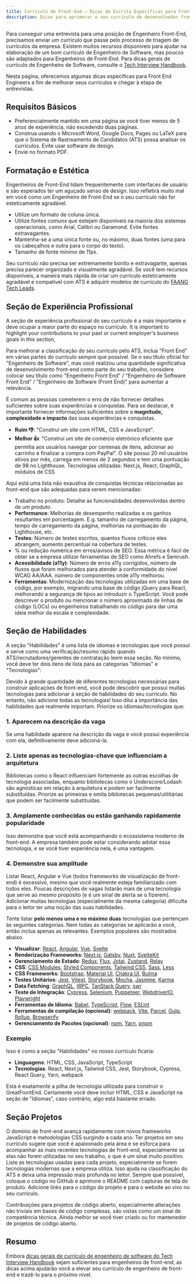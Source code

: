 ```yaml
---
title: Currículo de Front-End — Dicas de Escrita Específicas para Front-End, com Exemplos
description: Dicas para aprimorar o seu currículo de desenvolvedor front-end / desenvolvedor web para conseguir a entrevista de emprego na área de front-end.
---
```


Para conseguir uma entrevista para uma posição de Engenheiro Front-End, precisamos enviar um currículo que passe pelo processo de triagem de currículos da empresa. Existem muitos recursos disponíveis para ajudar na elaboração de um bom currículo de Engenheiro de Software, mas poucos são adaptados para Engenheiros de Front-End. Para dicas gerais de currículo de Engenheiro de Software, consulte o [Tech Interview Handbook](https://www.techinterviewhandbook.org/resume/).

Nesta página, oferecemos algumas dicas específicas para Front End Engineers a fim de melhorar seus currículos e chegar à etapa de entrevistas.

## Requisitos Básicos

- Preferencialmente mantido em uma página se você tiver menos de 5 anos de experiência, não excedendo duas páginas.
- Construa usando o Microsoft Word, Google Docs, Pages ou LaTeX para que o Sistema de Rastreamento de Candidatos (ATS) possa analisar os currículos. Evite usar software de design.
- Envie no formato PDF.

## Formatação e Estética

Engenheiros de Front-End lidam frequentemente com interfaces de usuário e são esperados ter um aguçado senso de design. Isso refletirá muito mal em você como um Engenheiro de Front-End se o seu currículo não for esteticamente agradável.

- Utilize um formato de coluna única.
- Utilize fontes comuns que estejam disponíveis na maioria dos sistemas operacionais, como Arial, Calibri ou Garamond. Evite fontes extravagantes.
- Mantenha-se a uma única fonte ou, no máximo, duas fontes (uma para os cabeçalhos e outra para o corpo do texto).
- Tamanho de fonte mínimo de 11px.

Seu currículo não precisa ser extremamente bonito e extravagante, apenas precisa parecer organizado e visualmente agradável. Se você tem recursos disponíveis, a maneira mais rápida de criar um currículo esteticamente agradável e compatível com ATS é adquirir modelos de currículo do [FAANG Tech Leads](https://www.faangtechleads.com/).

## Seção de Experiência Profissional

A seção de experiência profissional do seu currículo é a mais importante e deve ocupar a maior parte do espaço no currículo. It is important to highlight your contributions to your past or current employer's business goals in this section,

Para melhorar a classificação do seu currículo pelo ATS, inclua "Front End" em várias partes do currículo sempre que possível. Se o seu título oficial for "Engenheiro de Software", mas você realizou uma quantidade significativa de desenvolvimento front-end como parte do seu trabalho, considere colocar seu título como "Engenheiro Front End" / "Engenheiro de Software Front End" / "Engenheiro de Software (Front End)" para aumentar a relevância.

É comum as pessoas cometerem o erro de não fornecer detalhes suficientes sobre suas experiências e conquistas. Para se destacar, é importante fornecer informações suficientes sobre a **magnitude, complexidade e impacto** das suas experiências e conquistas.

- **Ruim 👎**: "Construí um site com HTML, CSS e JavaScript".
- **Melhor 👍**: "Construí um site de comércio eletrônico eficiente que permitia aos usuários navegar por centenas de itens, adicionar ao carrinho e finalizar a compra com PayPal". O site possui 20 mil usuários ativos por mês, carrega em menos de 2 segundos e tem uma pontuação de 98 no Lighthouse. Tecnologias utilizadas: Next.js, React, GraphQL, módulos de CSS

Aqui está uma lista não exaustiva de conquistas técnicas relacionadas ao front-end que são adequadas para serem mencionadas:

- Trabalho no produto: Detalhe as funcionalidades desenvolvidas dentro de um produto.
- **Performance**: Melhorias de desempenho realizadas e os ganhos resultantes em porcentagem. E.g. tamanho de carregamento da página, tempo de carregamento da página, melhorias na pontuação do Lighthouse, etc.
- **Testes**: Número de testes escritos, quantos fluxos críticos eles abrangem, aumento percentual na cobertura de testes.
- % ou redução numérica em erros/avisos de SEO. Essa métrica é fácil de obter se a empresa utilizar ferramentas de SEO como Ahrefs e Semrush.
- **Acessibilidade (a11y)**: Número de erros a11y corrigidos, número de fluxos que foram melhorados para atender à conformidade do nível WCAG AA/AAA, número de componentes onde a11y melhorou.
- **Ferramentas**: Modernização das tecnologias utilizadas em uma base de código, por exemplo, migrando uma base de código jQuery para React, melhorando a segurança de tipos ao introduzir o TypeScript. Você pode descrever o produto ou mencionar o número aproximado de linhas de código (LOCs) ou engenheiros trabalhando no código para dar uma ideia melhor da escala e complexidade.

## Seção de Habilidades

A seção "Habilidades" é uma lista de idiomas e tecnologias que você possui e serve como uma verificação/resumo rápido quando ATS/recrutadores/gerentes de contratação leem essa seção. No mínimo, você deve ter dois itens de lista para as categorias "Idiomas" e "Tecnologias":

Devido à grande quantidade de diferentes tecnologias necessárias para construir aplicações de front-end, você pode descobrir que possui muitas tecnologias para adicionar à seção de habilidades do seu currículo. No entanto, não adicione todas as tecnologias! Isso dilui a importância das habilidades que realmente importam. Priorize os idiomas/tecnologias que:

### 1. Aparecem na descrição da vaga

Se uma habilidade aparece na descrição da vaga e você possui experiência com ela, definitivamente deve adicioná-la.

### 2. Liste apenas as tecnologias-chave que influenciam a arquitetura

Bibliotecas como o React influenciam fortemente as outras escolhas de tecnologia associadas, enquanto bibliotecas como o Underscore/Lodash são agnósticas em relação à arquitetura e podem ser facilmente substituídas. Priorize as primeiras e omita bibliotecas pequenas/utilitárias que podem ser facilmente substituídas.

### 3. Amplamente conhecidas ou estão ganhando rapidamente popularidade

Isso demonstra que você está acompanhando o ecossistema moderno de front-end. A empresa também pode estar considerando adotar essa tecnologia, e se você tiver experiência nela, é uma vantagem.

### 4. Demonstre sua amplitude

Listar React, Angular e Vue (todos frameworks de visualização de front-end) é excessivo, mesmo que você realmente esteja familiarizado com todos eles. Poucas descrições de vagas listarão mais de uma tecnologia que serve ao mesmo propósito (e é um sinal de alerta se o fizerem). Adicionar muitas tecnologias (especialmente da mesma categoria) dificulta para o leitor ter uma noção das suas habilidades.

Tente listar **pelo menos uma e no máximo duas** tecnologias que pertençam às seguintes categorias. Nem todas as categorias se aplicarão a você, então inclua apenas as relevantes. Exemplos populares são mostrados abaixo.

- **Visualizar**: [React](https://reactjs.org/), [Angular](https://angular.io/), [Vue](https://vuejs.org/), [Svelte](https://svelte.dev/)
- **Renderização Frameworks**: [Next.js](https://nextjs.org/), [Gatsby](https://www.gatsbyjs.com/), [Nuxt](https://nuxtjs.org/), [SvelteKit](https://kit.svelte.dev/)
- **Gerenciamento de Estado**: [Redux](https://redux.js.org/), [Flux](https://facebook.github.io/flux/), [Jotai](https://jotai.org/), [Zustand](https://github.com/pmndrs/zustand), [Relay](https://relay.dev/)
- **CSS**: [CSS Modules](https://github.com/css-modules/css-modules), [Styled Components](https://styled-components.com/), [Tailwind CSS](https://tailwindcss.com/), [Sass](https://sass-lang.com/), [Less](https://lesscss.org/)
- **CSS Frameworks**: [Bootstrap](https://getbootstrap.com/), [Material UI](https://mui.com/), [Chakra UI](https://chakra-ui.com/), [Bulma](https://bulma.io/)
- **Testes Unitários**: [Jest](https://jestjs.io/), [Vitest](https://vitest.dev/), [Storybook](https://storybook.js.org/), [Mocha](https://mochajs.org/), [Jasmine](https://jasmine.github.io/), [Karma](httpsformat@@7format@@8arma-runner.github.io/latest/index.html)
- **Data Fetching**: [GraphQL](https://graphql.org/), [tRPC](https://trpc.io/), [TanStack Query](https://tanstack.com/query/v3/), [swr](https://swr.vercel.app/)
- **Teste de Integração**: [Cypress](https://www.cypress.io/), [Selenium](https://www.selenium.dev/), [Puppeteer](https://pptr.dev/), [WebdriverIO](https://webdriver.io/), [Playwright](https://playwright.dev/)
- **Ferramentas de Idioma**: [Babel](https://babeljs.io/), [TypeScript](https://www.typescriptlang.org/), [Flow](https://flow.org/), [ESLint](https://eslint.org/)
- **Ferramentas de compilação (opcional)**: [webpack](https://webpack.js.org/), [Vite](https://vitejs.dev/), [Parcel](https://parceljs.org/), [Gulp](https://gulpjs.com/), [Rollup](https://rollupjs.org/), [Browserify](https://browserify.org/)
- **Gerenciamento de Pacotes (opcional)**: [npm](https://www.npmjs.com/), [Yarn](https://yarnpkg.com/), [pnpm](https://pnpm.io/)

### Exemplo

Isso é como a seção "Habilidades" no nosso currículo ficaria:

- **Linguagens**: HTML, CSS, JavaScript, TypeScript
- **Tecnologias**: React, Next.js, Tailwind CSS, Jest, Storybook, Cypress, React Query, Yarn, webpack

Esta é exatamente a pilha de tecnologia utilizada para construir o GreatFrontEnd. Certamente você deve incluir HTML, CSS e JavaScript na seção de "Idiomas", caso contrário, algo está bastante errado.

## Seção Projetos

O domínio de front-end avança rapidamente com novos frameworks JavaScript e metodologias CSS surgindo a cada ano. Ter projetos em seu currículo sugere que você é apaixonado pela área e se esforça para acompanhar as mais recentes tecnologias de front-end, especialmente se elas não forem utilizadas no seu trabalho, o que é um sinal muito positivo. Liste as tecnologias usadas para cada projeto, especialmente se forem tecnologias modernas que a empresa utiliza. Isso ajuda na classificação do ATS e deixa uma impressão mais profunda no leitor. Sempre que possível, coloque o código no GitHub e aprimore o README com capturas de tela do produto. Adicione links para o código do projeto e para o website ao vivo no seu currículo.

Contribuições para projetos de código aberto, especialmente alterações não triviais em bases de código complexas, são vistas como um sinal de competência técnica. Ainda melhor se você tiver criado ou for mantenedor de projetos de código aberto.

## Resumo

Embora [dicas gerais de currículo de engenheiro de software do Tech Interview Handbook](https://www.techinterviewhandbook.org/resume/) sejam suficientes para engenheiros de front-end, as dicas acima ajudarão você a elevar seu currículo de engenheiro de front-end e trazê-lo para o próximo nível.
